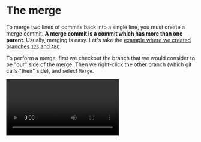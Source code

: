 
# The merge

To merge two lines of commits back into a single line, you must create a merge commit. **A merge commit is a commit which has more than one parent**. Usually, merging is easy. Let's take the [example where we created branches `123` and `ABC`](/branches/sticky-notes-and-paintbrushes).

To perform a merge, first we checkout the branch that we would consider to be "our" side of the merge. Then we right-click the other branch (which git calls "their" side), and select `Merge`.

<Video mp4="time-travel/merge/merge-create.mp4"/>

Remember that the branch which we have checked out, `ABC`, is the paintbrush that we use to make new commits. That is why it moves to the newly created merge commit, while the other branch is unchanged. We can always undo a merge by just dragging our branch back to where it was.

<Video mp4="time-travel/merge/merge-undo.mp4"/>

## How do I look at a merge?

When you click a commit with one parent, you see a comparison between the snapshot of that commit and its parent. But what about when you click a commit with multiple parents? At first, you're looking at the difference between the commit and its first parent, but you can compare against other commits by clicking the `+`.

<Video mp4="time-travel/merge/merge-pick-parent.mp4"/>

Answering the question "What changed in this commit?" is tricky for a merge commit - which is why you don't want to use them to make changes! **A merge commit should not introduce new changes; it should only combine the work of existing commits.** A merge commit which violates this rule is known as an "evil merge".

## How does it work?

In the example above, we can see that depending on whether we're comparing to side `ABC` or side `123`, there is a completely different set of changes, with no overlap at all. Also, we can see that the changes are not limited to only those from commit `C` or commit `3`, it includes every change all the way back to where the two branches diverged.

This is a good hint as to how git makes a merge work. The first thing git does is search through history to find the first commit which was shared by both branches. Then it asks "what did we (`ABC`) change relative to this common parent?", and "what did they (`123`) change relative to this common parent?". The final commit will contain:

- the files from the common parent
- plus the changes made in `123`
- plus the changes made in `ABC`

Unfortunately, we're actually missing a bullet point - what if `123` and `ABC` change the same thing in different and incompatible ways? These are called **merge conflicts**, and we'll get to them, but first let's think about a special kind of merge which is guaranteed to never have a conflict - the summary merge.

## Summarizing changes, with or without history

As we learned back when we [made our first commit](/intro/commit), **a commit is a snapshot of every single file in your project folder**. This is true whether a commit has one parent like a normal commit, or multiple parents like a merge commit. And as we learned at the beginning of this page, when you click a merge commit you're looking at the difference between the snapshot in that commit compared to its first parent - but you can also compare to its other parents if you want.

Let's say we have only one branch, and we're doing some quick brainstorming. Each time we do something vaguely interesting, we make a commit. After a few such commits, we finally get to something useful. Because we made a commit each time we did something interesting, whether it was good or bad, we've recorded our entire thought process, but it's a little messy...

<Video mp4="time-travel/merge/merge-brainstorm.mp4"/>

{/*
- Whale >> squirrel, delete squirrel
- Let's add a blue whale!!! !!!!!!
- Or blue!
- What if it was purple?
- Look! A squirrel!
- Any project to graft on to.
*/}

We spent a lot of time making and coloring a squirrel, but in the end we removed it from our project entirely. If we're going to share this work with someone else, it might be wasteful for them to read up on all our squirrel thoughts, since all they really need to know is the blue whale. One way for us to clean up this work is to **squash it**.

<Video mp4="time-travel/merge/merge-squash.mp4"/>

Our new squashed commit has the exact same snapshot that the `Whale >> squirrel, delete squirrel` commit had. We just changed the commit's message and parents so that the history tells a more concise summary of our thought process.

The potential problem with this approach is that we've lost the history of our brainstorming. If we wanted to keep this history, while also summarizing our final result concisely, we can use a **summary merge**.

<Video mp4="time-travel/merge/merge-summary.mp4"/>

Let's compare the final result of the "squash" with the final result of the "summary merge".

<Video mp4="time-travel/merge/merge-squash-vs-summary.mp4"/>

There's a lot about these commits which are _exactly_ the same.

1. They end up with the _exact_ same snapshot of files.
2. They each end up with the _exact_ same first parent.
3. As a direct consequence of **1** and **2**, when we click the final commit and therefore compare the commit against its first parent, we see the _exact_ same change.

The only difference between the two approaches is that in one case, our miscellaneous history is there for us to look at in the future. Whether that is good or bad is entirely up to you - you can decide to keep your brainstorming in some situations and discard it others.

So why are we talking about it now? Let's go back to our earlier description of what was contained in the file snapshot of a merge commit:

- the files from the common parent
- plus the changes made in `123`
- plus the changes made in `ABC`
- plus _(formerly missing bullet point)_ incompatible changes to the same files made in both `123` and `ABC`

In the case of a summary commit, only one side of the merge has any changes at all. This makes it impossible that `123` and `ABC` could ever have incompatible changes, because `ABC` doesn't _have_ any changes.

But what if `ABC` _did_ have changes, and they happened to be in the exact same place as changes from `123`?

## Merge conflicts

When both sides change the same file, the result is a merge conflict. Depending on the relative location of those changes, your tools might be able to fix it automatically without ever showing you a problem. We'll get into the details of that later in the [section on patches](/time-travel/patch).

Luckily for us, even the very worst-case scenario is not that bad. And you'll have to understand this worst-case scenario first before you can understand how your tools can sometimes fix this for you.

In the worst-case, a merge conflict will end up producing _four_ versions of the file. You'll end up with:

1. the last version that both branches agreed upon before they split
2. the version that one branch had
3. the version that the other branch had
4. the working copy version, which is a broken mess of the previous three versions

The full commit history producing this situation might be complex, but if we focus on a single conflicted file, we can ignore all the intermediate changes and describe the relationships between the relevant versions in a simple diamond.

<Image
  src="/time-travel/merge/merge-conflict.png"
  alt="Merge conflict"
  width={241}
  height={78}
/>

At this point, the tools have done everything they can to give you the context for the conflict, and it's your job to figure out what the working copy ought to be. Once you have made the working copy the way that you want, you declare to git "I have resolved this conflict, accept my gospel" and you can go on with your work.

As of DiffPlug 2.0.2, you will need to use the [git command line](https://help.github.com/en/articles/resolving-a-merge-conflict-using-the-command-line) to fix this, but this will be supported soon!

## Merge conflicts create evil merges

But the less evil they are, the better. Remember our summary merge? Because it only has changes on one side, it has the magical property that it can say: "See all the commits towards my 2nd (right) parent? They're sorta interesting, and you can browse through them if you want. But the sum total of all that effort? You can see it all at once, right here, just by clicking me. There's no change in those intermediate commits that you can't see summarized in this merge, and there's no changes in this merge except for the final result of the incremental changes of those intermediate commits."

And a non-evil merge (aka a merge which had no conflicts), can say the same thing - symmetrically - about each of its parents: "See all those commits in my 1st and 2nd (left and right) parents? They're sorta interesting, but their changes are completely independent. You can see the sum total of all the changes in either branch, just by clicking me and picking which parent you care about. There's no change in those intermediate commits that you can't see summarized in this merge."

But with an evil merge, it's difficult to tell who is responsible for which change. Was it branch `123`? Branch `ABC`? Or was the first time the change ever happened right here, in this merge commit, jumbled up with all the automatic changes of the merge?

## Who should merge into whom?

When you have multiple people working on one project, merge conflicts are inevitable, and they're not a big deal. However, it's important to be methodical about whether those evil merges end up in "team" branches (`master`) or in "personal" (`my-feature`) branches.

Because you understand your changes better than anyone else, it's best if you take on the full burden of evil merges. This way, when you click through the history of a team branch like `master` and only look at the first parents, you'll always see a clean, non-evil merge. The feature branches (which end up as the second parent in merges to the team branch) will have all the evil merges.

Here's how to do this:

- If you can merge `personal` into `team` with no conflicts, great!
- If not, then first merge `team` into `personal`.
  - Resolve the conflicts.
  - This will, necessarily, create an evil merge.
- Now you can merge `personal` into `team`.
  - There won't be any conflicts!
  - Therefore `team` doesn't have an evil merge.

If you use a "pull request" or "merge request" workflow, where the final merge happens on your git server itself rather than on your computer, then the server will automatically enforce the workflow described above. But it's good to understand _why_ these servers have been built this way.

## Are there any tools that can solve a merge conflict automatically?

There sure are! And all of them rely on a tool called [the patch](/time-travel/patch).
